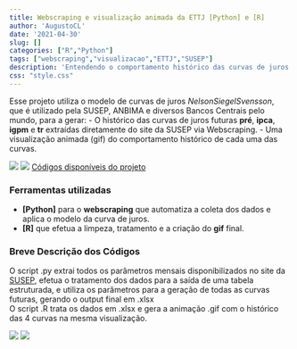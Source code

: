 ```yaml
---
title: Webscraping e visualização animada da ETTJ [Python] e [R]
author: 'AugustoCL'
date: '2021-04-30'
slug: []
categories: ["R","Python"]
tags: ["webscraping","visualizacao","ETTJ","SUSEP"]
description: 'Entendendo o comportamento histórico das curvas de juros com uma visualização animada (gif), automatizando a extração dos dados da SUSEP.'
css: "style.css"
---
```


Esse projeto utiliza o modelo de curvas de juros *NelsonSiegelSvensson*, que é utilizado pela SUSEP, ANBIMA e diversos Bancos Centrais pelo mundo, para a gerar:
- O histórico das curvas de juros futuras **pré**, **ipca**, **igpm** e **tr** extraídas diretamente do site da SUSEP via Webscraping.
- Uma visualização animada (gif) do comportamento histórico de cada uma das curvas.

![](./curvas_201512_202002_dark.gif)
![](./curvas_201512_202002.gif)
[Códigos disponíveis do projeto](https://github.com/AugustoCL/ETTJ_SUSEP)

### Ferramentas utilizadas
- __[Python]__ para o __webscraping__ que automatiza a coleta dos dados e aplica o modelo da curva de juros. 
- __[R]__ que efetua a limpeza, tratamento e a criação do **gif** final.


### Breve Descrição dos Códigos
O script .py extrai todos os parâmetros mensais disponibilizados no site da [SUSEP](http://www.susep.gov.br/setores-susep/cgsoa/coris/dicem/modelo-de-interpolacao-e-extrapolacao-da-ettj), efetua o tratamento dos dados para a saída de uma tabela estruturada, e utiliza os parâmetros para a geração de todas as curvas futuras, gerando o output final em .xlsx \
O script .R trata os dados em .xlsx e gera a animação .gif com o histórico das 4 curvas na mesma visualização.


![](site_susep.JPG)
![](coef_csv.JPG)







